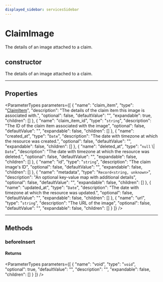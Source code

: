 ```yaml
---
displayed_sidebar: servicesSidebar
---
```



# ClaimImage

The details of an image attached to a claim.

## constructor

The details of an image attached to a claim.

___

## Properties

<ParameterTypes parameters={[
  {
    "name": "claim_item",
    "type": "[ClaimItem](services.ClaimItem.mdx)",
    "description": "The details of the claim item this image is associated with.",
    "optional": false,
    "defaultValue": "",
    "expandable": true,
    "children": []
  },
  {
    "name": "claim_item_id",
    "type": "`string`",
    "description": "The ID of the claim item associated with the image",
    "optional": false,
    "defaultValue": "",
    "expandable": false,
    "children": []
  },
  {
    "name": "created_at",
    "type": "`Date`",
    "description": "The date with timezone at which the resource was created.",
    "optional": false,
    "defaultValue": "",
    "expandable": false,
    "children": []
  },
  {
    "name": "deleted_at",
    "type": "`null` \\| `Date`",
    "description": "The date with timezone at which the resource was deleted.",
    "optional": false,
    "defaultValue": "",
    "expandable": false,
    "children": []
  },
  {
    "name": "id",
    "type": "`string`",
    "description": "The claim image's ID",
    "optional": false,
    "defaultValue": "",
    "expandable": false,
    "children": []
  },
  {
    "name": "metadata",
    "type": "`Record<string, unknown>`",
    "description": "An optional key-value map with additional details",
    "optional": false,
    "defaultValue": "",
    "expandable": false,
    "children": []
  },
  {
    "name": "updated_at",
    "type": "`Date`",
    "description": "The date with timezone at which the resource was updated.",
    "optional": false,
    "defaultValue": "",
    "expandable": false,
    "children": []
  },
  {
    "name": "url",
    "type": "`string`",
    "description": "The URL of the image",
    "optional": false,
    "defaultValue": "",
    "expandable": false,
    "children": []
  }
]} />

___

## Methods

### beforeInsert

#### Returns

<ParameterTypes parameters={[
  {
    "name": "void",
    "type": "`void`",
    "optional": true,
    "defaultValue": "",
    "description": "",
    "expandable": false,
    "children": []
  }
]} />
